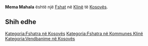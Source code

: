 {{Fshat në Kosovës
 | Emri                = Mema Mahala
| srp_N_name = Mema Mahala
| srp_N_FULL_NAME_RO = Mema Mahala
| srp_N_FULL_NAME_ND_RO = Mema Mahala
| srp_N_SORT_NAME_RG = MEMAMAHALA
| srp_N_FULL_NAME_RG = Mema Mahala
| srp_N_FULL_NAME_ND_RG = Mema Mahala

 | Emri (Rasa dhanore) = 
 | Figura              = 
 | Shteti              = Kosovo
 | Komuna              = Klinë
 | Kodi postar         = 
 | Sipërfaqja          = 

 | Popullsia           = 

 | Regj. i popullsisë  = 
 | Dend. e popullsisë  = 
 | Faqja zyrtare       = 
 <!--- Koordinatat ----> 
 | Gjerësia            = 42.257222
 | Gjatësia            = 21.189722
 | Lartësia            = 
}}
'''Mema Mahala''' është një [[Fshat]] në [[Klinë]] të [[Kosovës]].

<!-- == Gjeografia == -->
<!-- == Historia == -->
<!-- == Demografia == -->
== Shih edhe ==
{{Komuna Klinë}}
{{Kosovo-Administrata-Cung}}

[[Kategoria:Fshatra në Kosovës]]
[[Kategoria:Fshatra në Kommunes Klinë]]
[[Kategoria:Vendbanime në Kosovës]]
